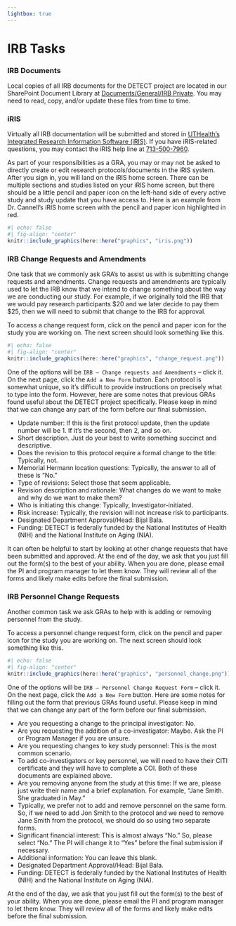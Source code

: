```yaml
---
lightbox: true
---
```


# IRB Tasks {#sec-irb .unnumbered}

### IRB Documents 
Local copies of all IRB documents for the DETECT project are located in our SharePoint Document Library at [Documents/General/IRB Private](https://uthtmc.sharepoint.com/sites/SPHDETECT-RPC/Shared%20Documents/Forms/AllItems.aspx?FolderCTID=0x0120004E8A92AA55795C42852C8A438D043D68&id=%2Fsites%2FSPHDETECT%2DRPC%2FShared%20Documents%2FDETECT%2DRPC%20R61%20R33%202022%2FIRB%20Private). You may need to read, copy, and/or update these files from time to time.  

### iRIS 

Virtually all IRB documentation will be submitted and stored in [UTHealth’s Integrated Research Information Software (iRIS)](https://iris.uth.tmc.edu/). If you have iRIS-related questions, you may contact the iRIS help line at [713-500-7960](tel:7135007960). 

As part of your responsibilities as a GRA, you may or may not be asked to directly create or edit research protocols/documents in the iRIS system. After you sign in, you will land on the iRIS home screen. There can be multiple sections and studies listed on your iRIS home screen, but there should be a little pencil and paper icon on the left-hand side of every active study and study update that you have access to. Here is an example from Dr. Cannell’s iRIS home screen with the pencil and paper icon highlighted in red. 
```r
#| echo: false
#| fig-align: "center"
knitr::include_graphics(here::here("graphics", "iris.png"))
```

### IRB Change Requests and Amendments 

One task that we commonly ask GRA’s to assist us with is submitting change requests and amendments. Change requests and amendments are typically used to let the IRB know that we intend to change something about the way we are conducting our study. For example, if we originally told the IRB that we would pay research participants $20 and we later decide to pay them $25, then we will need to submit that change to the IRB for approval.  

To access a change request form, click on the pencil and paper icon for the study you are working on. The next screen should look something like this. 
```r
#| echo: false
#| fig-align: "center"
knitr::include_graphics(here::here("graphics", "change_request.png"))
```

One of the options will be `IRB – Change requests and Amendments` – click it. On the next page, click the `Add a New Form` button. Each protocol is somewhat unique, so it’s difficult to provide instructions on precisely what to type into the form. However, here are some notes that previous GRAs found useful about the DETECT project specifically. Please keep in mind that we can change any part of the form before our final submission. 

  - Update number: If this is the first protocol update, then the update number will be 1. If it’s the second, then 2, and so on. 
  - Short description. Just do your best to write something succinct and descriptive. 
  - Does the revision to this protocol require a formal change to the title: Typically, not.  
  - Memorial Hermann location questions: Typically, the answer to all of these is “No.” 
  - Type of revisions: Select those that seem applicable. 
  - Revision description and rationale: What changes do we want to make and why do we want to make them? 
  - Who is initiating this change: Typically, Investigator-initiated. 
  - Risk increase: Typically, the revision will not increase risk to participants. 
  - Designated Department Approval/Head: Bijal Bala. 
  - Funding: DETECT is federally funded by the National Institutes of Health (NIH) and the National Institute on Aging (NIA). 

It can often be helpful to start by looking at other change requests that have been submitted and approved.  At the end of the day, we ask that you just fill out the form(s) to the best of your ability. When you are done, please email the PI and program manager to let them know. They will review all of the forms and likely make edits before the final submission. 

### IRB Personnel Change Requests 

Another common task we ask GRAs to help with is adding or removing personnel from the study.  

To access a personnel change request form, click on the pencil and paper icon for the study you are working on. The next screen should look something like this. 
```r
#| echo: false
#| fig-align: "center"
knitr::include_graphics(here::here("graphics", "personnel_change.png"))
```

One of the options will be `IRB – Personnel Change Request Form` – click it. On the next page, click the `Add a New Form` button. Here are some notes for filling out the form that previous GRAs found useful. Please keep in mind that we can change any part of the form before our final submission. 

  - Are you requesting a change to the principal investigator: No. 
  - Are you requesting the addition of a co-investigator: Maybe. Ask the PI or Program Manager if you are unsure. 
  - Are you requesting changes to key study personnel: This is the most common scenario. 
  - To add co-investigators or key personnel, we will need to have their CITI certificate and they will have to complete a COI. Both of these documents are explained above. 
  - Are you removing anyone from the study at this time: If we are, please just write their name and a brief explanation. For example, “Jane Smith. She graduated in May.” 
  - Typically, we prefer not to add and remove personnel on the same form. So, if we need to add Jon Smith to the protocol and we need to remove Jane Smith from the protocol, we should do so using two separate forms. 
  - Significant financial interest: This is almost always “No.” So, please select “No.” The PI will change it to “Yes” before the final submission if necessary. 
  - Additional information: You can leave this blank. 
  - Designated Department Approval/Head: Bijal Bala. 
  - Funding: DETECT is federally funded by the National Institutes of Health (NIH) and the National Institute on Aging (NIA). 

At the end of the day, we ask that you just fill out the form(s) to the best of your ability. When you are done, please email the PI and program manager to let them know. They will review all of the forms and likely make edits before the final submission. 